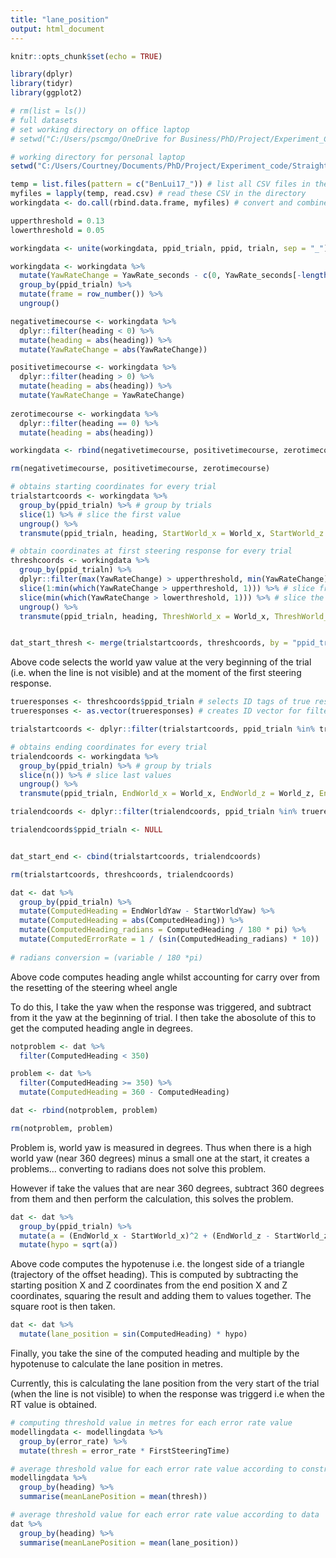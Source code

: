```yaml
---
title: "lane_position"
output: html_document
---
```


```r
knitr::opts_chunk$set(echo = TRUE)
```

```r

library(dplyr)
library(tidyr)
library(ggplot2)

```

```r
# rm(list = ls()) 
# full datasets
# set working directory on office laptop
# setwd("C:/Users/pscmgo/OneDrive for Business/PhD/Project/Experiment_Code/Straights/Full_Data") 

# working directory for personal laptop
setwd("C:/Users/Courtney/Documents/PhD/Project/Experiment_code/Straights/Full_Data")

temp = list.files(pattern = c("BenLui17_")) # list all CSV files in the directory
myfiles = lapply(temp, read.csv) # read these CSV in the directory
workingdata <- do.call(rbind.data.frame, myfiles) # convert and combine the CSV files into dataframe

```

```r

upperthreshold = 0.13
lowerthreshold = 0.05

workingdata <- unite(workingdata, ppid_trialn, ppid, trialn, sep = "_") # create unique ppid_trialn ID

workingdata <- workingdata %>%
  mutate(YawRateChange = YawRate_seconds - c(0, YawRate_seconds[-length(YawRate_seconds)])) %>% # difference in yaw rate
  group_by(ppid_trialn) %>%
  mutate(frame = row_number()) %>%
  ungroup()

```

```r

negativetimecourse <- workingdata %>%
  dplyr::filter(heading < 0) %>%
  mutate(heading = abs(heading)) %>%
  mutate(YawRateChange = abs(YawRateChange))

positivetimecourse <- workingdata %>%
  dplyr::filter(heading > 0) %>%
  mutate(heading = abs(heading)) %>%
  mutate(YawRateChange = YawRateChange)
  
zerotimecourse <- workingdata %>%
  dplyr::filter(heading == 0) %>%
  mutate(heading = abs(heading)) 

workingdata <- rbind(negativetimecourse, positivetimecourse, zerotimecourse)

rm(negativetimecourse, positivetimecourse, zerotimecourse)


```


```r

# obtains starting coordinates for every trial
trialstartcoords <- workingdata %>%
  group_by(ppid_trialn) %>% # group by trials
  slice(1) %>% # slice the first value
  ungroup() %>%
  transmute(ppid_trialn, heading, StartWorld_x = World_x, StartWorld_z = World_z, StartWorldYaw = WorldYaw) # save values

# obtain coordinates at first steering response for every trial 
threshcoords <- workingdata %>%
  group_by(ppid_trialn) %>%
  dplyr::filter(max(YawRateChange) > upperthreshold, min(YawRateChange) < lowerthreshold) %>% # filter lowest yaw rate change smaller than the lower theshold, # filter largest yaw rate change greater than the upper threshold
  slice(1:min(which(YawRateChange > upperthreshold, 1))) %>% # slice from the first yaw value, to the first yaw value above the upper thrshold
  slice(min(which(YawRateChange > lowerthreshold, 1))) %>% # slice the row at the minimum yaw rate above the lower threshold to get start of the response
  ungroup() %>%
  transmute(ppid_trialn, heading, ThreshWorld_x = World_x, ThreshWorld_z = World_z, ThreshWorldYaw = WorldYaw, ThreshYawRateChange = YawRateChange)


dat_start_thresh <- merge(trialstartcoords, threshcoords, by = "ppid_trialn")

```

Above code selects the world yaw value at the very beginning of the trial (i.e. when the line is not visible) and at the moment of the first steering response.

```r

trueresponses <- threshcoords$ppid_trialn # selects ID tags of true responses
trueresponses <- as.vector(trueresponses) # creates ID vector for filtering 

trialstartcoords <- dplyr::filter(trialstartcoords, ppid_trialn %in% trueresponses)

# obtains ending coordinates for every trial
trialendcoords <- workingdata %>%
  group_by(ppid_trialn) %>% # group by trials
  slice(n()) %>% # slice last values
  ungroup() %>%
  transmute(ppid_trialn, EndWorld_x = World_x, EndWorld_z = World_z, EndWorldYaw = WorldYaw) # save values

trialendcoords <- dplyr::filter(trialendcoords, ppid_trialn %in% trueresponses)

trialendcoords$ppid_trialn <- NULL


dat_start_end <- cbind(trialstartcoords, trialendcoords)

rm(trialstartcoords, threshcoords, trialendcoords)

```


```r


dat <- dat %>%
  group_by(ppid_trialn) %>%
  mutate(ComputedHeading = EndWorldYaw - StartWorldYaw) %>%
  mutate(ComputedHeading = abs(ComputedHeading)) %>%
  mutate(ComputedHeading_radians = ComputedHeading / 180 * pi) %>%
  mutate(ComputedErrorRate = 1 / (sin(ComputedHeading_radians) * 10))
  
# radians conversion = (variable / 180 *pi)

```

Above code computes heading angle whilst accounting for carry over from the resetting of the steering wheel angle

To do this, I take the yaw when the response was triggered, and subtract from it the yaw at the beginning of trial. I then take the abosolute of this to get the computed heading angle in degrees.

```r

notproblem <- dat %>%
  filter(ComputedHeading < 350)

problem <- dat %>%
  filter(ComputedHeading >= 350) %>%
  mutate(ComputedHeading = 360 - ComputedHeading)

dat <- rbind(notproblem, problem)

rm(notproblem, problem)

```

Problem is, world yaw is measured in degrees. Thus when there is a high world yaw (near 360 degrees) minus a small one at the start, it creates a problems... converting to radians does not solve this problem.

However if take the values that are near 360 degrees, subtract 360 degrees from them and then perform the calculation, this solves the problem.

```r

dat <- dat %>%
  group_by(ppid_trialn) %>%
  mutate(a = (EndWorld_x - StartWorld_x)^2 + (EndWorld_z - StartWorld_z)^2) %>%
  mutate(hypo = sqrt(a))

```

Above code computes the hypotenuse i.e. the longest side of a triangle (trajectory of the offset heading). This is computed by subtracting the starting position X and Z coordinates from the end position X and Z coordinates, squaring the result and adding them to values together. The square root is then taken.


```r

dat <- dat %>%
  mutate(lane_position = sin(ComputedHeading) * hypo) 

```

Finally, you take the sine of the computed heading and multiple by the hypotenuse to calculate the lane position in metres.

Currently, this is calculating the lane position from the very start of the trial (when the line is not visible) to when the response was triggerd i.e when the RT value is obtained.

```r

# computing threshold value in metres for each error rate value
modellingdata <- modellingdata %>%
  group_by(error_rate) %>%
  mutate(thresh = error_rate * FirstSteeringTime)

# average threshold value for each error rate value according to constructed threshold model
modellingdata %>%
  group_by(heading) %>%
  summarise(meanLanePosition = mean(thresh))

# average threshold value for each error rate value according to data
dat %>%
  group_by(heading) %>%
  summarise(meanLanePosition = mean(lane_position))

```


